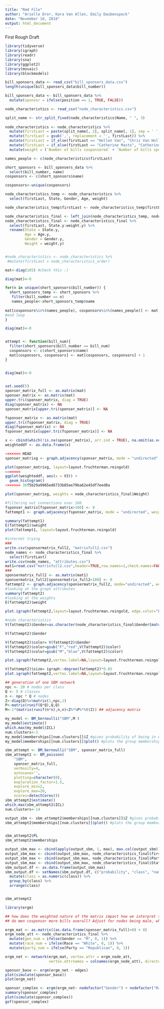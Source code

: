 ```yaml
---
title: "Rmd File"
author: "Arielle Dror, Kara Van Allen, Emily Daubenspeck"
date: "November 18, 2018"
output: html_document
---
```

First Rough Draft

```r
library(tidyverse)
library(igraph)
library(readr)
library(sna)
library(ggplot2)
library(mosaic)
library(blockmodels)

bill_sponsers_data <- read_csv("bill_sponsers_data.csv")
length(unique(bill_sponsers_data$bill_number))

bill_sponsers_data <- bill_sponsers_data %>%
  mutate(sponsor = ifelse(position == 1, TRUE, FALSE))

node_characteristics <- read_csv("node_characteristics.csv")
```

```r
split_name <- str_split_fixed(node_characteristics$Name, " ", 3)
  
node_characteristics <- node_characteristics %>%
  mutate(firstLast = paste(split_name[, 2], split_name[, 1], sep = ' ')) %>%
  mutate(firstLast = gsub(',', replacement = '', firstLast)) %>%
  mutate(firstLast = if_else(firstLast == "Hollen Van", "Chris Van Hollen", firstLast)) %>%
  mutate(firstLast = if_else(firstLast == "Catherine Masto", "Catherine Cortez Masto", firstLast)) %>%
  mutate(weight = (`Number of bills cosponsered` + `Number of bills sponsered`)/3600)

names_people <- c(node_characteristics$firstLast)

short_sponsors <- bill_sponsers_data %>%
  select(bill_number, name)
cosponsors <- c(short_sponsors$name)

cosponsors<-unique(cosponsors)

node_characteristics_temp <- node_characteristics %>%
  select(firstLast, State, Gender, Age, weight)

node_characteristics_temp$firstLast <- node_characteristics_temp$firstLast[order(match(node_characteristics_temp$firstLast,cosponsors))]

node_characteristics_final <- left_join(node_characteristics_temp, node_characteristics, by = "firstLast")
node_characteristics_final <- node_characteristics_final %>%
  select(firstLast, State.y:weight.y) %>%
  rename(State = State.y,
         Age = Age.y,
         Gender = Gender.y,
         Weight = weight.y)


#node_characteristics <- node_characteristics %>%
 #mutate(firstLast = node_characteristics_order)

mat<-diag(105) #check this :)

diag(mat)<-0 

for(n in unique(short_sponsors$bill_number)) {
  short_sponsors_temp <- short_sponsors %>%
   filter(bill_number == n)
   names_people<-short_sponsors_temp$name
 
mat[cosponsors%in%(names_people), cosponsors%in%(names_people)] <- mat[cosponsors%in%(names_people), cosponsors%in%(names_people)] + 1
#end loop
}

diag(mat)<-0


attempt <- function(bill_num){
  filter(short_sponsors$bill_number == bill_num)
  cosponsors <- c(short_sponsors$name)
  mat[cosponsors, cosponsors] <- mat[cosponsors, cosponsors] + 1
}


diag(mat)<-0
  

```


```r
set.seed(5)
sponser_matrix_full <- as.matrix(mat)
sponser_matrix <- as.matrix(mat)
upper.tri(sponser_matrix, diag = TRUE)
diag(sponser_matrix) <- NA
sponser_matrix[upper.tri(sponser_matrix)] <- NA

fsponser_matrix <- as.matrix(mat)
upper.tri(fsponser_matrix, diag = TRUE)
diag(fsponser_matrix) <- NA
fsponser_matrix[upper.tri(fsponser_matrix)] <- NA

x <- cbind(which(!is.na(sponser_matrix), arr.ind = TRUE), na.omit(as.vector(sponser_matrix)))
weighteddf <- as.data.frame(x)

<<<<<<< HEAD
sponser_matrixg <- graph.adjacency(sponser_matrix, mode = "undirected", weighted = TRUE)

plot(sponser_matrixg, layout=layout.fruchterman.reingold)
=======
ggplot(weighteddf, aes(x = V3)) +
  geom_histogram()
>>>>>>> 36f5b29a9965ed6733b85ee79ba62e45df7eed0a

plot(sponser_matrixg, weights = node_characteristics_final$Weight)

#filtering out connections over 100
fsponser_matrix[fsponser_matrix>100] <- 0
fattempt1 <- graph.adjacency(fsponser_matrix, mode = "undirected", weighted = TRUE)

summary(fattempt1)
E(fattempt1)$weight
plot(fattempt1, layout=layout.fruchterman.reingold)

#internet trying 
###
write.csv(sponsermatrix_full2, "matrixfull2.csv")
node_names <- node_characteristics_final %>%
  select(firstLast)
write.csv(node_names, "attributes.csv")
mat1=read.csv("matrixfull2.csv",header=TRUE,row.names=1,check.names=FALSE)
###
sponsermatrix_full2 <- as.matrix(mat1)
sponsermatrix_full2[sponsermatrix_full2>100] <- 0
fattempt2 <- graph.adjacency(sponsermatrix_full2, mode="undirected", weighted = TRUE, diag=FALSE)
#looking at the graph attributes
summary(fattempt2)
#looking at the weights
E(fattempt2)$weight

plot.igraph(fattempt2,layout=layout.fruchterman.reingold, edge.color="black",edge.width=E(fattempt2)$weight) #hmm

#node characteristics
V(fattempt2)$Gender=as.character(node_characteristics_final$Gender[match(V(fattempt2)$name, node_characteristics_final$firstLast)]) #for this to work, we need to name the rows and columns of our matrix. i think i can do that. see above

V(fattempt2)$Gender

V(fattempt2)$color= V(fattempt2)$Gender
V(fattempt2)$color=gsub("F","red",V(fattempt2)$color)
V(fattempt2)$color=gsub("M","blue",V(fattempt2)$color)

plot.igraph(fattempt2,vertex.label=NA,layout=layout.fruchterman.reingold, edge.color="black",edge.width=E(fattempt2)$weight)

V(fattempt2)$size= igraph::degree(fattempt2)*0.05  
plot.igraph(fattempt2,vertex.label=NA,layout=layout.fruchterman.reingold)


```


```r
## generation of one SBM network
npc <- 20 # nodes per class
Q <- 5 # classes
n <- npc * Q # nodes
Z<-diag(Q)%x%matrix(1,npc,1)
P<-matrix(runif(Q*Q),Q,Q)
M<-1*(matrix(runif(n*n),n,n)<Z%*%P%*%t(Z)) ## adjacency matrix

my_model <- BM_bernoulli("SBM",M )
my_model$estimate()
which.max(my_model$ICL)
num.clusters<-3
my_model$memberships[[num.clusters]]$Z #gives probability of being in each group
my_model$memberships[[num.clusters]]$plot() #plots the group memberships

sbm_attempt <- BM_bernoulli("SBM", sponser_matrix_full)
sbm_attempt2 <- BM_poisson(
    "SBM",
    sponser_matrix_full,
    verbosity=4,
    autosave='',
    plotting=character(0),
    exploration_factor=1.5,
    explore_min=2,
    explore_max=20,
    ncores=detectCores())
sbm_attempt2$estimate()
which.max(sbm_attempt2$ICL)
num.clusters<-14

output_sbm <- sbm_attempt2$memberships[[num.clusters]]$Z #gives probability of being in each group
sbm_attempt2$memberships[[num.clusters]]$plot() #plots the group memberships


sbm_attempt2$PL
sbm_attempt2$memberships

output_sbm_max <- cbind(apply(output_sbm, 1, max), max.col(output_sbm))
output_sbm_max <- cbind(output_sbm_max, node_characteristics_final$firstLast)
output_sbm_max <- cbind(output_sbm_max, node_characteristics_final$Party)
output_sbm_max <- cbind(output_sbm_max, node_characteristics_final$State)
sbm_output.df <- as.data.frame(output_sbm_max)
sbm_output.df <- setNames(sbm_output.df, c("probability", "class", "name", "party", "state")) %>%
  mutate(class = as.numeric(class)) %>%
  group_by(class) %>% 
  arrange(class)


sbm_attempt2
```

```r
library(ergm)

## how does the weighted nature of the matrix impact how we interpret the model? probably easier with binary indicators. 
## do men cosponsor more bills overall? Adjust for nodes being male, white, old, etc.

ergm_mat <- as.matrix((as.data.frame(sponser_matrix_full)>0) + 0)
ergm_node_att <- node_characteristics_final %>%
  mutate(gen_num = ifelse(Gender == "M", 0, 1)) %>%
  mutate(race_num = ifelse(Race == "White", 0, 1)) %>%
  mutate(party_num = ifelse(Party == "Republican", 0, 1))

ergm_net <- network(ergm_mat, vertex.attr = ergm_node_att, 
                    vertex.attrnames = colnames(ergm_node_att), directed = F)

sponsor_base <- ergm(ergm_net ~ edges)
plot(simulate(sponsor_base))
plot(ergm_net)

sponsor_complex <- ergm(ergm_net~ nodefactor("Gender") + nodefactor("Race") + nodematch("Gender") + nodematch("Race") + absdiff("Age") + nodemix("Party") + nodecov("Age"))
summary(sponsor_complex)
plot(simulate(sponsor_complex))
gof(sponsor_complex)

```